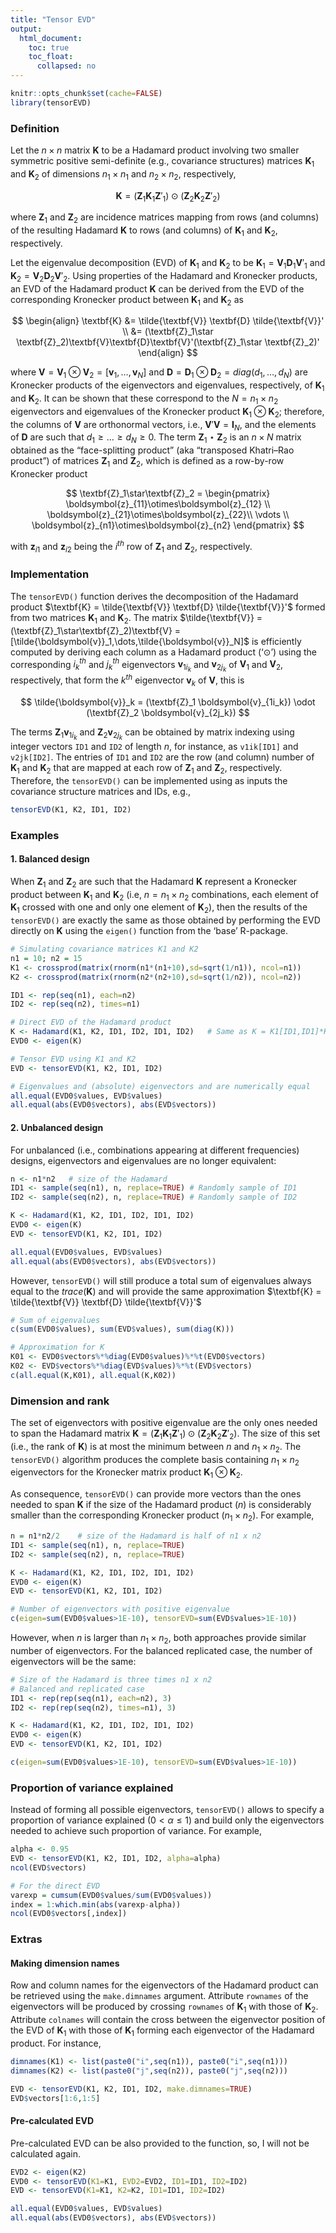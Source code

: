 ```yaml
---
title: "Tensor EVD"
output:
  html_document:
    toc: true
    toc_float: 
      collapsed: no
---
```


```r
knitr::opts_chunk$set(cache=FALSE)
library(tensorEVD)
```

### Definition

Let the $n\times n$ matrix $\textbf{K}$ to be a Hadamard product involving two smaller symmetric positive semi-definite (e.g., covariance structures) matrices $\textbf{K}_1$ and $\textbf{K}_2$ of dimensions $n_1\times n_1$ and $n_2\times n_2$, respectively, 

$$
\textbf{K} = (\textbf{Z}_1 \textbf{K}_1 \textbf{Z}'_1) \odot (\textbf{Z}_2 \textbf{K}_2 \textbf{Z}'_2)
$$

where $\textbf{Z}_1$ and $\textbf{Z}_2$ are incidence matrices mapping from rows (and columns) of the resulting Hadamard $\textbf{K}$ to rows (and columns) of $\textbf{K}_1$ and $\textbf{K}_2$, respectively.

Let the eigenvalue decomposition (EVD) of $\textbf{K}_1$ and $\textbf{K}_2$ to be
$\textbf{K}_1 = \textbf{V}_1 \textbf{D}_1 \textbf{V}'_1$ and 
$\textbf{K}_2 = \textbf{V}_2 \textbf{D}_2 \textbf{V}'_2$. 
Using properties of the Hadamard and Kronecker products, an EVD of the Hadamard product $\textbf{K}$ can be derived from the EVD of the corresponding Kronecker product between $\textbf{K}_1$ and $\textbf{K}_2$ as

$$
\begin{align}
\textbf{K} &= \tilde{\textbf{V}} \textbf{D} \tilde{\textbf{V}}' \\
           &= (\textbf{Z}_1\star \textbf{Z}_2)\textbf{V}\textbf{D}\textbf{V}'(\textbf{Z}_1\star \textbf{Z}_2)'
\end{align}
$$

where $\textbf{V} = \textbf{V}_1\otimes \textbf{V}_2 = [\boldsymbol{v}_1,\dots,\boldsymbol{v}_N]$ and $\textbf{D} = \textbf{D}_1\otimes \textbf{D}_2 = diag(d_1,\dots,d_N)$ are Kronecker products of the eigenvectors and eigenvalues, respectively, of $\textbf{K}_1$ and $\textbf{K}_2$. It can be shown that these correspond to the $N = n_1\times n_2$ eigenvectors and eigenvalues of the Kronecker product $\textbf{K}_1\otimes\textbf{K}_2$; therefore, the columns of
$\textbf{V}$ are orthonormal vectors, i.e., $\textbf{V}'\textbf{V} = \textbf{I}_N$, and the elements of $\textbf{D}$ are such that $d_1 \ge \dots \ge d_N \ge 0$. The term $\textbf{Z}_1\star\textbf{Z}_2$ is an $n\times N$ matrix obtained as the "face-splitting product" (aka "transposed Khatri–Rao product") of matrices $\textbf{Z}_1$ and $\textbf{Z}_2$, which is defined as a row-by-row Kronecker product

$$
\textbf{Z}_1\star\textbf{Z}_2 =
\begin{pmatrix}
\boldsymbol{z}_{11}\otimes\boldsymbol{z}_{12} \\
\boldsymbol{z}_{21}\otimes\boldsymbol{z}_{22}\\
\vdots \\
\boldsymbol{z}_{n1}\otimes\boldsymbol{z}_{n2}
\end{pmatrix}
$$

with $\boldsymbol{z}_{i1}$ and $\boldsymbol{z}_{i2}$ being the $i^{th}$ row of $\textbf{Z}_1$ and $\textbf{Z}_2$, respectively.

### Implementation 

The `tensorEVD()` function derives the decomposition of the Hadamard product $\textbf{K} = \tilde{\textbf{V}} \textbf{D} \tilde{\textbf{V}}'$ formed from two matrices $\textbf{K}_1$ and $\textbf{K}_2$. The matrix $\tilde{\textbf{V}} = (\textbf{Z}_1\star\textbf{Z}_2)\textbf{V} = [\tilde{\boldsymbol{v}}_1,\dots,\tilde{\boldsymbol{v}}_N]$ is efficiently computed by 
deriving each column as a Hadamard product ('$\odot$') using the corresponding 
$i_k^{th}$ and $j_k^{th}$ eigenvectors $\boldsymbol{v}_{1i_k}$ and $\boldsymbol{v}_{2j_k}$ of $\textbf{V}_1$ and $\textbf{V}_2$, respectively, that form the $k^{th}$ eigenvector $\boldsymbol{v}_k$ of $\textbf{V}$, this is

$$
\tilde{\boldsymbol{v}}_k = (\textbf{Z}_1 \boldsymbol{v}_{1i_k}) \odot (\textbf{Z}_2 \boldsymbol{v}_{2j_k})
$$

The terms $\textbf{Z}_1 \boldsymbol{v}_{1i_k}$ and $\textbf{Z}_2 \boldsymbol{v}_{2j_k}$ can be obtained by matrix indexing using integer vectors `ID1` and `ID2` of length $n$, for instance, as `v1ik[ID1]` and `v2jk[ID2]`. The entries of `ID1` and `ID2` are the row (and column) number of $\textbf{K}_1$ and $\textbf{K}_2$ that are mapped at each row of $\textbf{Z}_1$ and $\textbf{Z}_2$, respectively. Therefore, the `tensorEVD()` can be implemented using as inputs the covariance structure matrices and IDs, e.g., 

```r
tensorEVD(K1, K2, ID1, ID2)
```

### Examples

#### 1. Balanced design 
When $\textbf{Z}_1$ and $\textbf{Z}_2$ are such that the Hadamard $\textbf{K}$ represent a Kronecker product between $\textbf{K}_1$ and $\textbf{K}_2$ (i.e, $n = n_1\times n_2$ combinations, each element of $\textbf{K}_1$ crossed with one and only one element of $\textbf{K}_2$), then the results of the `tensorEVD()` are exactly the same as those obtained by performing the EVD directly on $\textbf{K}$ using the `eigen()` function from the 'base' R-package. 

```r
# Simulating covariance matrices K1 and K2
n1 = 10; n2 = 15
K1 <- crossprod(matrix(rnorm(n1*(n1+10),sd=sqrt(1/n1)), ncol=n1))
K2 <- crossprod(matrix(rnorm(n2*(n2+10),sd=sqrt(1/n2)), ncol=n2))

ID1 <- rep(seq(n1), each=n2)
ID2 <- rep(seq(n2), times=n1)

# Direct EVD of the Hadamard product
K <- Hadamard(K1, K2, ID1, ID2, ID1, ID2)   # Same as K = K1[ID1,ID1]*K2[ID2,ID2]
EVD0 <- eigen(K)

# Tensor EVD using K1 and K2
EVD <- tensorEVD(K1, K2, ID1, ID2)

# Eigenvalues and (absolute) eigenvectors and are numerically equal
all.equal(EVD0$values, EVD$values)
all.equal(abs(EVD0$vectors), abs(EVD$vectors)) 
```

#### 2. Unbalanced design 
For unbalanced (i.e., combinations appearing at different frequencies) designs, eigenvectors and eigenvalues are no longer equivalent:

```r
n <- n1*n2   # size of the Hadamard
ID1 <- sample(seq(n1), n, replace=TRUE) # Randomly sample of ID1
ID2 <- sample(seq(n2), n, replace=TRUE) # Randomly sample of ID2

K <- Hadamard(K1, K2, ID1, ID2, ID1, ID2)
EVD0 <- eigen(K)
EVD <- tensorEVD(K1, K2, ID1, ID2)

all.equal(EVD0$values, EVD$values)
all.equal(abs(EVD0$vectors), abs(EVD$vectors)) 
```

However, `tensorEVD()` will still produce a total sum of eigenvalues always equal to the $trace(\textbf{K})$ and will provide the same approximation $\textbf{K} = \tilde{\textbf{V}} \textbf{D} \tilde{\textbf{V}}'$

```r
# Sum of eigenvalues
c(sum(EVD0$values), sum(EVD$values), sum(diag(K)))

# Approximation for K
K01 <- EVD0$vectors%*%diag(EVD0$values)%*%t(EVD0$vectors)
K02 <- EVD$vectors%*%diag(EVD$values)%*%t(EVD$vectors)
c(all.equal(K,K01), all.equal(K,K02))
```

### Dimension and rank 

The set of eigenvectors with positive eigenvalue are the only ones needed to span the Hadamard matrix $\textbf{K} = (\textbf{Z}_1 \textbf{K}_1 \textbf{Z}'_1) \odot (\textbf{Z}_2 \textbf{K}_2 \textbf{Z}'_2)$. The size of this set (i.e., the rank of $\textbf{K}$) is at most the minimum between $n$ and $n_1\times n_2$. The `tensorEVD()` algorithm produces the complete basis containing $n_1\times n_2$ eigenvectors for the Kronecker matrix product $\textbf{K}_1\otimes \textbf{K}_2$. 

As consequence, `tensorEVD()` can provide more vectors than the ones needed to span $\textbf{K}$ if the size of the Hadamard product ($n$) is considerably smaller than the corresponding Kronecker product ($n_1\times n_2$). For example, 

```r
n = n1*n2/2    # size of the Hadamard is half of n1 x n2
ID1 <- sample(seq(n1), n, replace=TRUE)
ID2 <- sample(seq(n2), n, replace=TRUE)

K <- Hadamard(K1, K2, ID1, ID2, ID1, ID2)
EVD0 <- eigen(K)
EVD <- tensorEVD(K1, K2, ID1, ID2)

# Number of eigenvectors with positive eigenvalue
c(eigen=sum(EVD0$values>1E-10), tensorEVD=sum(EVD$values>1E-10))
```

However, when $n$ is larger than $n_1\times n_2$, both approaches provide similar number of eigenvectors. For the balanced replicated case, the number of eigenvectors will be the same:

```r
# Size of the Hadamard is three times n1 x n2
# Balanced and replicated case
ID1 <- rep(rep(seq(n1), each=n2), 3)
ID2 <- rep(rep(seq(n2), times=n1), 3)

K <- Hadamard(K1, K2, ID1, ID2, ID1, ID2)
EVD0 <- eigen(K)
EVD <- tensorEVD(K1, K2, ID1, ID2)

c(eigen=sum(EVD0$values>1E-10), tensorEVD=sum(EVD$values>1E-10))
```

### Proportion of variance explained

Instead of forming all possible eigenvectors, `tensorEVD()` allows to specify a proportion of variance explained ($0\lt\alpha\leq 1$) and build only the eigenvectors needed to achieve such proportion of variance. For example,

```r
alpha <- 0.95
EVD <- tensorEVD(K1, K2, ID1, ID2, alpha=alpha)
ncol(EVD$vectors)

# For the direct EVD
varexp = cumsum(EVD0$values/sum(EVD0$values))
index = 1:which.min(abs(varexp-alpha))
ncol(EVD0$vectors[,index])
```

### Extras

#### Making dimension names

Row and column names for the eigenvectors of the Hadamard product can be retrieved using the `make.dimnames` argument. Attribute `rownames` of the eigenvectors will be produced by crossing `rownames` of $\textbf{K}_1$ with those of $\textbf{K}_2$. Attribute `colnames` will contain the cross between the eigenvector position of the EVD of $\textbf{K}_1$ with those of $\textbf{K}_1$ forming each eigenvector of the Hadamard product. For instance,

```r
dimnames(K1) <- list(paste0("i",seq(n1)), paste0("i",seq(n1)))
dimnames(K2) <- list(paste0("j",seq(n2)), paste0("j",seq(n2)))

EVD <- tensorEVD(K1, K2, ID1, ID2, make.dimnames=TRUE)
EVD$vectors[1:6,1:5]
```

#### Pre-calculated EVD

Pre-calculated EVD can be also provided to the function, so, I will not be calculated again.

```r
EVD2 <- eigen(K2)
EVD0 <- tensorEVD(K1=K1, EVD2=EVD2, ID1=ID1, ID2=ID2)
EVD <- tensorEVD(K1=K1, K2=K2, ID1=ID1, ID2=ID2)

all.equal(EVD0$values, EVD$values)
all.equal(abs(EVD0$vectors), abs(EVD$vectors)) 
```

